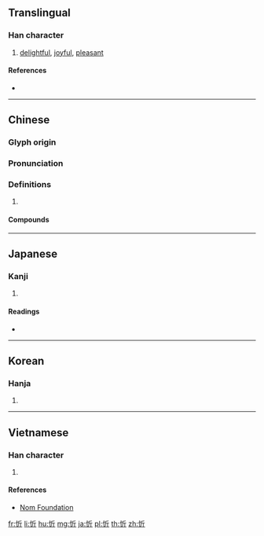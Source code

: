 {{character info/new}}
{{also|欣}}
==Translingual==

===Han character===
{{Han char|rn=61|rad=心|as=04|sn=7|four=92021|canj=PHML|ids=⿰忄斤}}

# [[delightful]], [[joyful]], [[pleasant]]

====References====
* {{Han ref|kx=0378.310|dkj=10401|dj=0707.010|hdz=42277.050|uh=5FFB|ud=24571|bh=CAE3|bd=51939}}

----

==Chinese==
{{zh-forms}}

===Glyph origin===
{{Han etym}}

===Pronunciation===
{{zh-pron
|m=xīn
|c=jan1
|mc=y
|oc=y
|cat=
}}

===Definitions===
{{zh-hanzi}}

# {{rfdef|zh}}

====Compounds====
{{zh-der|忻然|忻悅|忻忻得意|忻喜|歡忻鼓舞|歡忻踴躍|歡忻}}

----

==Japanese==

===Kanji===
{{ja-kanji|grade=|rs=心04}}

# {{defn|lang=ja|sort=心04}}

====Readings====
* {{ja-readings|on=[[きん]] (kin)|kun=[[よろこぶ]] (yorokobu)}}

----

==Korean==

===Hanja===
{{ko-hanja|hangeul=흔|eumhun=|rv=heun|mr=hŭn|y=hun}}

# {{defn|lang=ko|sort=心04}}

----

==Vietnamese==

===Han character===
{{vi-readings|rs=心04|hanviet=[[hân]], [[hớn]]}}

# {{defn|lang=vi|sort=心04}}

====References====
* [http://nomfoundation.org/common/nom_details.php?codepoint=5ffb Nom Foundation]

[[fr:忻]]
[[li:忻]]
[[hu:忻]]
[[mg:忻]]
[[ja:忻]]
[[pl:忻]]
[[th:忻]]
[[zh:忻]]